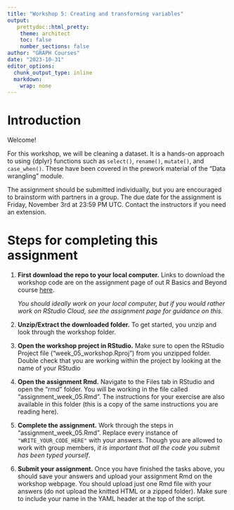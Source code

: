 ```yaml
---
title: "Workshop 5: Creating and transforming variables"
output: 
   prettydoc::html_pretty:
    theme: architect
    toc: false
    number_sections: false
author: "GRAPH Courses"
date: "2023-10-31"
editor_options: 
  chunk_output_type: inline
  markdown: 
    wrap: none
---
```


# Introduction

Welcome!

For this workshop, we will be cleaning a dataset. It is a hands-on approach to using {dplyr} functions such as `select()`, `rename()`, `mutate()`, and `case_when()`. These have been covered in the prework material of the "Data wrangling" module.

The assignment should be submitted individually, but you are encouraged to brainstorm with partners in a group. The due date for the assignment is Friday, November 3rd at 23:59 PM UTC. Contact the instructors if you need an extension.

# Steps for completing this assignment

1.  **First download the repo to your local computer.** Links to download the workshop code are on the assignment page of out R Basics and Beyond course [here](https://thegraphcourses.org/courses/rbb-october-2023/).

    *You should ideally work on your local computer, but if you would rather work on RStudio Cloud, see the assignment page for guidance on this.*

2.  **Unzip/Extract the downloaded folder.** To get started, you unzip and look through the workshop folder.

3.  **Open the workshop project in RStudio.** Make sure to open the RStudio Project file ("week_05_workshop.Rproj") from you unzipped folder. Double check that you are working within the project by looking at the name of your RStudio

4.  **Open the assignment Rmd.** Navigate to the Files tab in RStudio and open the "rmd" folder. You will be working in the file called "assignment_week_05.Rmd". The instructions for your exercise are also available in this folder (this is a copy of the same instructions you are reading here).

5.  **Complete the assignment.** Work through the steps in "assignment_week_05.Rmd". Replace every instance of `"WRITE_YOUR_CODE_HERE"` with your answers. Though you are allowed to work with group members, *it is important that all the code you submit has been typed yourself*.

6.  **Submit your assignment.** Once you have finished the tasks above, you should save your answers and upload your assignment Rmd on the workshop webpage. You should upload just one Rmd file with your answers (do not upload the knitted HTML or a zipped folder). Make sure to include your name in the YAML header at the top of the script.
